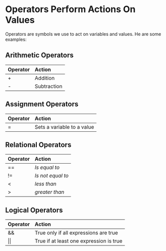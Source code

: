 # Operators Perform Actions On Values

Operators are symbols we use to act on
variables and values. He are some examples:

## Arithmetic Operators
|Operator|Action|
|:--------|:------|
|+| Addition|
|-| Subtraction|


## Assignment Operators
|Operator|Action|
|:--------|:------|
|= | Sets a variable to a value|

## Relational Operators
|Operator|Action|
|:--------|:------|
|== | *Is equal to* |
|!= | *Is not equal to* |
|<| *less than* |
|>| *greater than* |

## Logical Operators
|Operator|Action|
|:--------|:------|
|&&| True only if all expressions are true|
|\|\| | True if at least one expression is true|